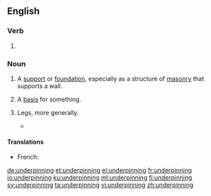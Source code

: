==English==

===Verb===
{{head|en|present participle}}

# {{present participle of|underpin|lang=en|nocat=1}}

===Noun===
{{wikipedia}}
{{en-noun}}

# A [[support]] or [[foundation]], especially as a structure of [[masonry]] that supports a wall.
#: {{ux|en|This house's '''underpinning''' is not up to standard.}}
# {{lb|en|metaphorical}} A [[basis]] for something.
#: {{ux|en|I would like to know more about the '''underpinning''' of this political theory.}}
#{{lb|en|figurative}} Legs, more generally.
#* {{quote-book|year=1913|author={{w|Joseph C. Lincoln}}
|title=[http://openlibrary.org/works/OL5535161W Mr. Pratt's Patients]|chapter=1
|passage=Thinks I to myself, &ldquo;Sol, you're run off your course again. This is a rich man's summer &lsquo;cottage&rsquo; and if you don't look out there's likely to be some nice, lively dog taking an interest in your '''underpinning'''.&rdquo;}}

==== Translations ====
{{trans-top|a support or foundation of a structure}}
* French: {{t+|fr|soubassement|m}}
{{trans-mid}}
{{trans-bottom}}

[[de:underpinning]]
[[et:underpinning]]
[[el:underpinning]]
[[fr:underpinning]]
[[io:underpinning]]
[[ku:underpinning]]
[[ml:underpinning]]
[[fi:underpinning]]
[[sv:underpinning]]
[[ta:underpinning]]
[[vi:underpinning]]
[[zh:underpinning]]